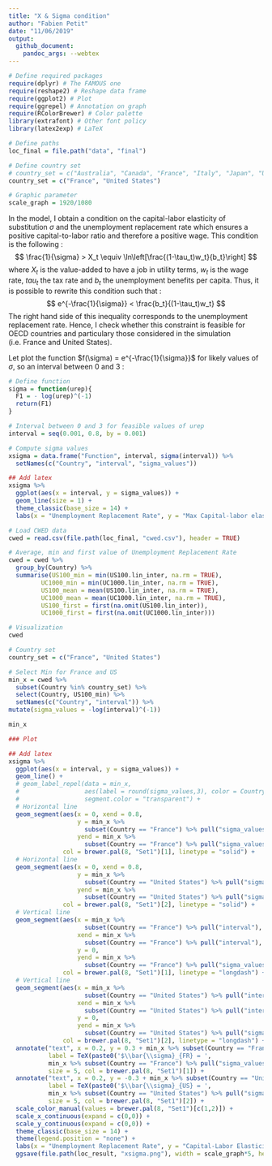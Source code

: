 ```yaml
---
title: "X & Sigma condition"
author: "Fabien Petit"
date: "11/06/2019"
output: 
  github_document:	
    pandoc_args: --webtex
---
```


```r

# Define required packages
require(dplyr) # The FAMOUS one
require(reshape2) # Reshape data frame
require(ggplot2) # Plot
require(ggrepel) # Annotation on graph
require(RColorBrewer) # Color palette
library(extrafont) # Other font policy
library(latex2exp) # LaTeX

# Define paths
loc_final = file.path("data", "final")

# Define country set
# country_set = c("Australia", "Canada", "France", "Italy", "Japan", "United States")
country_set = c("France", "United States")

# Graphic parameter
scale_graph = 1920/1080

```	

In the model, I obtain a condition on the capital-labor elasticity of substitution $\sigma$ and the unemployment replacement rate which ensures a positive capital-to-labor ratio and therefore a positive wage. This condition is the following :
$$
\frac{1}{\sigma} > X_t \equiv \ln\left[\frac{(1-\tau_t)w_t}{b_t}\right]
$$
where $X_t$ is the value-added to have a job in utility terms, $w_t$ is the wage rate, $tau_t$ the tax rate and $b_t$ the unemployment benefits per capita. Thus, it is possible to rewrite this condition such that :
$$
e^{-\frac{1}{\sigma}} < \frac{b_t}{(1-\tau_t)w_t}
$$
The right hand side of this inequality corresponds to the unemployment replacement rate. Hence, I check whether this constraint is feasible for OECD countries and particulary those considered in the simulation (i.e. France and United States).

Let plot the function $f(\sigma) = e^{-\frac{1}{\sigma}}$ for likely values of $\sigma$, so an interval between 0 and 3 :

```r

# Define function
sigma = function(urep){
  F1 = - log(urep)^(-1)
  return(F1)
}

# Interval between 0 and 3 for feasible values of urep
interval = seq(0.001, 0.8, by = 0.001)

# Compute sigma values
xsigma = data.frame("Function", interval, sigma(interval)) %>% 
  setNames(c("Country", "interval", "sigma_values"))

## Add latex
xsigma %>% 
  ggplot(aes(x = interval, y = sigma_values)) +
  geom_line(size = 1) +
  theme_classic(base_size = 14) +
  labs(x = "Unemployment Replacement Rate", y = "Max Capital-labor elasticity of substitution")

```

```r
# Load CWED data
cwed = read.csv(file.path(loc_final, "cwed.csv"), header = TRUE)

# Average, min and first value of Unemployment Replacement Rate
cwed = cwed %>% 
  group_by(Country) %>% 
  summarise(US100_min = min(US100.lin_inter, na.rm = TRUE),
         UC1000_min = min(UC1000.lin_inter, na.rm = TRUE),
         US100_mean = mean(US100.lin_inter, na.rm = TRUE),
         UC1000_mean = mean(UC1000.lin_inter, na.rm = TRUE),
         US100_first = first(na.omit(US100.lin_inter)),
         UC1000_first = first(na.omit(UC1000.lin_inter)))

# Visualization
cwed

```


```r
# Country set
country_set = c("France", "United States")

# Select Min for France and US
min_x = cwed %>% 
  subset(Country %in% country_set) %>% 
  select(Country, US100_min) %>% 
  setNames(c("Country", "interval")) %>%
mutate(sigma_values = -log(interval)^(-1))

min_x
```


```r

### Plot

## Add latex
xsigma %>% 
  ggplot(aes(x = interval, y = sigma_values)) +
  geom_line() +
  # geom_label_repel(data = min_x,
  #                  aes(label = round(sigma_values,3), color = Country),
  #                  segment.color = "transparent") +
  # Horizontal line
  geom_segment(aes(x = 0, xend = 0.8,
                   y = min_x %>% 
                     subset(Country == "France") %>% pull("sigma_values"),
                   yend = min_x %>% 
                     subset(Country == "France") %>% pull("sigma_values")),
               col = brewer.pal(8, "Set1")[1], linetype = "solid") +
  # Horizontal line
  geom_segment(aes(x = 0, xend = 0.8,
                   y = min_x %>% 
                     subset(Country == "United States") %>% pull("sigma_values"),
                   yend = min_x %>% 
                     subset(Country == "United States") %>% pull("sigma_values")),
               col = brewer.pal(8, "Set1")[2], linetype = "solid") +
  # Vertical line
  geom_segment(aes(x = min_x %>% 
                     subset(Country == "France") %>% pull("interval"),
                   xend = min_x %>% 
                     subset(Country == "France") %>% pull("interval"),
                   y = 0,
                   yend = min_x %>% 
                     subset(Country == "France") %>% pull("sigma_values")),
               col = brewer.pal(8, "Set1")[1], linetype = "longdash") +
  # Vertical line
  geom_segment(aes(x = min_x %>% 
                     subset(Country == "United States") %>% pull("interval"),
                   xend = min_x %>% 
                     subset(Country == "United States") %>% pull("interval"),
                   y = 0,
                   yend = min_x %>% 
                     subset(Country == "United States") %>% pull("sigma_values")),
               col = brewer.pal(8, "Set1")[2], linetype = "longdash") + 
  annotate("text", x = 0.2, y = 0.3 + min_x %>% subset(Country == "France") %>% pull("sigma_values"),
           label = TeX(paste0('$\\bar{\\sigma}_{FR} = ',
           min_x %>% subset(Country == "France") %>% pull("sigma_values") %>% round(3), '$')),
           size = 5, col = brewer.pal(8, "Set1")[1]) +
  annotate("text", x = 0.2, y = -0.3 + min_x %>% subset(Country == "United States") %>% pull("sigma_values"),
           label = TeX(paste0('$\\bar{\\sigma}_{US} = ',
           min_x %>% subset(Country == "United States") %>% pull("sigma_values") %>% round(3), '$')),
           size = 5, col = brewer.pal(8, "Set1")[2]) +
  scale_color_manual(values = brewer.pal(8, "Set1")[c(1,2)]) +
  scale_x_continuous(expand = c(0,0)) +
  scale_y_continuous(expand = c(0,0)) +
  theme_classic(base_size = 14) +
  theme(legend.position = "none") +
  labs(x = "Unemployment Replacement Rate", y = "Capital-Labor Elasticity of Substitution") +
  ggsave(file.path(loc_result, "xsigma.png"), width = scale_graph*5, height = 5)

```













